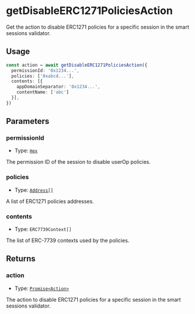 # getDisableERC1271PoliciesAction

Get the action to disable ERC1271 policies for a specific session in the smart sessions validator.

## Usage

```typescript copy
const action = await getDisableERC1271PoliciesAction({
  permissionId: '0x1234...',
  policies: ['0xabcd...'],
  contents: [{
    appDomainSeparator: '0x1234...',
    contentName: ['abc']
  }],
})
```

## Parameters

### permissionId

- Type: [`Hex`](https://viem.sh/docs/glossary/types#hex)

The permission ID of the session to disable userOp policies.

### policies

- Type: [`Address[]`](https://viem.sh/docs/glossary/types#address)

A list of ERC1271 policies addresses.

### contents

- Type: `ERC7739Context[]`

The list of ERC-7739 contexts used by the policies.

## Returns

### action

- Type: [`Promise<Action>`](/module-sdk/glossary/types.mdx#action)

The action to disable ERC1271 policies for a specific session in the smart sessions validator.
